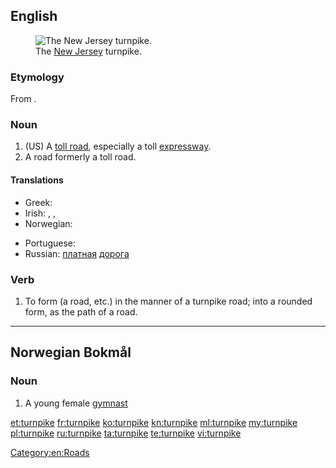 ==English==
[[File:NewJerseyTurnpikeAerial.JPG|thumb|right|The [[New Jersey]] turnpike.]]

===Etymology===
From {{etyl|enm|en}} {{term|turnpyke||spiked barrier across a road|lang=enm}}.

===Noun===
{{en-noun}}

# (US) A [[toll road]], especially a toll [[expressway]].
# A road formerly a toll road.

====Translations====
{{trans-top|toll road, especially a toll expressway}}
* Greek: {{t+|el|διόδια|n-p|tr=diódia}}
* Irish: {{t-|ga|bóthar dola|m}}, {{t-|ga|bóthar paidhce|m}}, {{t-|ga|paidhc|f}}
* Norwegian: {{t-|no|bomvei|m}}
{{trans-mid}}
* Portuguese: {{t+|pt|rodovia|f}}
* Russian: [[платный|платная]] [[дорога]] {{f}}
{{trans-bottom}}

===Verb===
{{en-verb|turnpik|ed}}

# To form (a road, etc.) in the manner of a turnpike road; into a rounded form, as the path of a road.
#: {{rfquotek|Knowles}}

[[Category:en:Roads]]

----

==Norwegian Bokmål==

===Noun===
{{nb-noun-c|turnpik}}

# A young female [[gymnast]]

[[et:turnpike]]
[[fr:turnpike]]
[[ko:turnpike]]
[[kn:turnpike]]
[[ml:turnpike]]
[[my:turnpike]]
[[pl:turnpike]]
[[ru:turnpike]]
[[ta:turnpike]]
[[te:turnpike]]
[[vi:turnpike]]